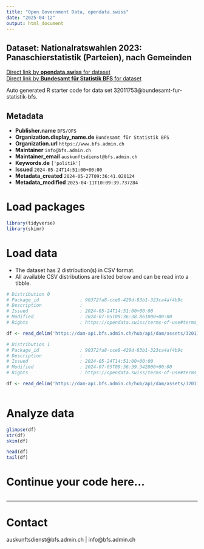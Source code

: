 ```yaml
---
title: "Open Government Data, opendata.swiss"
date: "2025-04-12"
output: html_document
---
```


## Dataset: Nationalratswahlen 2023: Panaschierstatistik (Parteien), nach Gemeinden



[Direct link by **opendata.swiss** for dataset](https://opendata.swiss/de/dataset/nationalratswahlen-2023-panaschierstatistik-parteien-nach-gemeinden)<br>
[Direct link by **Bundesamt für Statistik BFS** for dataset](https://www.bfs.admin.ch/asset/de/su-d-17.02.02.06.02.za.2023.c)

Auto generated R starter code for data set 32011753@bundesamt-fur-statistik-bfs.

## Metadata

- **Publisher.name** `BFS/OFS`
- **Organization.display_name.de** `Bundesamt für Statistik BFS`
- **Organization.url** `https://www.bfs.admin.ch`
- **Maintainer** `info@bfs.admin.ch`
- **Maintainer_email** `auskunftsdienst@bfs.admin.ch`
- **Keywords.de** `['politik']`
- **Issued** `2024-05-24T14:51:00+00:00`
- **Metadata_created** `2024-05-27T09:36:41.020124`
- **Metadata_modified** `2025-04-11T10:09:39.737284`


# Load packages

```r

library(tidyverse)
library(skimr)

```

# Load data

-   The dataset has 2 distribution(s) in CSV format.
-   All available CSV distributions are listed below and can be read into a tibble.

```r

# Distribution 0
# Package_id               : 90372fa8-cce8-429d-83b1-323ca4af4b9c
# Description              : 
# Issued                   : 2024-05-24T14:51:00+00:00
# Modified                 : 2024-07-05T09:36:38.861000+00:00
# Rights                   : https://opendata.swiss/terms-of-use#terms_by_ask

df <- read_delim('https://dam-api.bfs.admin.ch/hub/api/dam/assets/32011765/master')

# Distribution 1
# Package_id               : 90372fa8-cce8-429d-83b1-323ca4af4b9c
# Description              : 
# Issued                   : 2024-05-24T14:51:00+00:00
# Modified                 : 2024-07-05T09:36:39.342000+00:00
# Rights                   : https://opendata.swiss/terms-of-use#terms_by_ask

df <- read_delim('https://dam-api.bfs.admin.ch/hub/api/dam/assets/32011760/master')



```

# Analyze data

```r

glimpse(df)
str(df)
skim(df)

head(df)
tail(df)

```

# Continue your code here...

```r

```

------------------------------------------------------------------------

# Contact

auskunftsdienst@bfs.admin.ch | info@bfs.admin.ch
